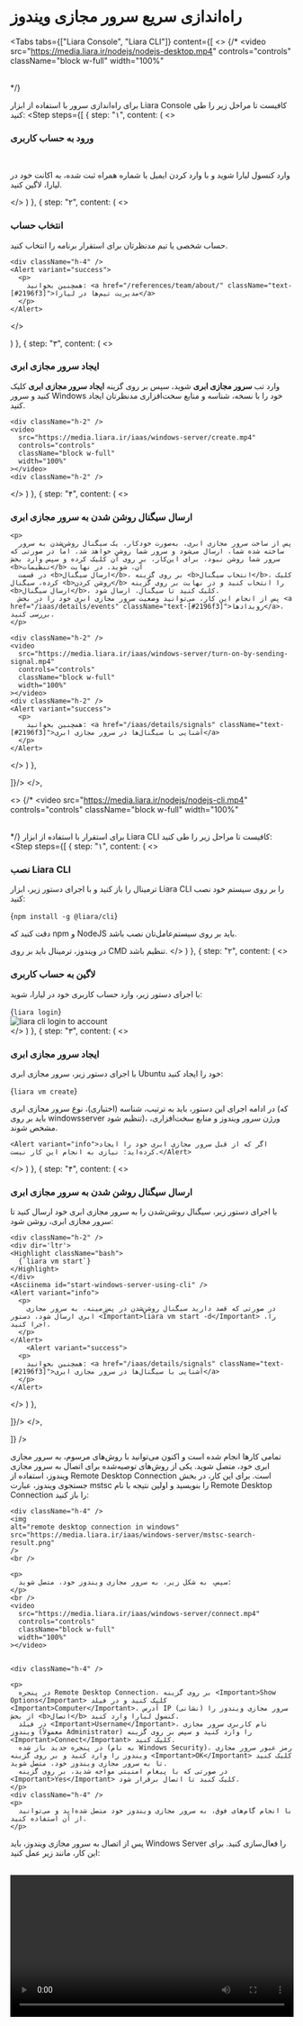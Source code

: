 

<Layout>
<Head>
<title>مستندات راه‌اندازی سریع سرور مجازی ویندوز - لیارا</title>
<meta property="og:title" content="مستندات خدمات رایانش ابری لیارا" />
<meta property="og:description" content="مستندات مربوط به نحوه راه‌اندازی سریع سرور مجازی ویندوز Windows Server در لیارا"  />
</Head>

# راه‌اندازی سریع سرور مجازی ویندوز 

<Tabs 
  tabs={["Liara Console", "Liara CLI"]} 
  content={[
  <>
  {/* <video
  src="https://media.liara.ir/nodejs/nodejs-desktop.mp4"
  controls="controls"
  className="block w-full"
  width="100%"
  ></video>
  
  <br /> */}

  برای راه‌اندازی سرور با استفاده از ابزار <Link className="text-[#2196f3] " href="/references/console/about">Liara Console</Link> کافیست تا مراحل زیر را طی کنید:
  <Step  steps={[
{
  step: "۱",
  content: (
  <>
    <h3>ورود به حساب کاربری</h3>   
    <p>وارد <Link className="text-[#2196f3] " href="https://console.liara.ir">کنسول لیارا</Link> شوید و با وارد کردن ایمیل یا شماره همراه ثبت شده، به اکانت خود در لیارا، لاگین کنید.</p>
  </>
  )
  },
  {
  step: "۲",
  content: (
  <>
    <h3>انتخاب حساب</h3>
    <p>حساب شخصی یا تیم مدنظرتان برای استقرار برنامه را انتخاب کنید.</p>
    
    <div className="h-4" />
    <Alert variant="success">
      <p>
        همچنین بخوانید: <a href="/references/team/about/" className="text-[#2196f3]">مدیریت تیم‌ها در لیارا</a>
      </p>
    </Alert>
  </>

  )
  },
  {
  step: "۳",
  content: (
  <>
    <h3>ایجاد سرور مجازی ابری</h3>
    <p>وارد تب <b>سرور مجازی ابری</b> شوید، سپس بر روی گزینه <b>ایجاد سرور مجازی ابری</b> کلیک کنید و سرور Windows خود را با نسخه، شناسه و <Link className="text-[#2196f3] " href="/iaas/details/hardware-plans">منابع سخت‌افزاری</Link> مدنظرتان ایجاد کنید.</p>

    <div className="h-2" />
    <video
      src="https://media.liara.ir/iaas/windows-server/create.mp4"
      controls="controls"
      className="block w-full"
      width="100%"
    ></video>
    <div className="h-2" />
  </>
  )
  },
  {
  step: "۴",
  content: (
  <>
    <h3>ارسال سیگنال روشن شدن به سرور مجازی ابری</h3>
    
    <p>
      پس از ساخت سرور مجازی ابری، به‌صورت خودکار، یک سیگنال روشن‌شدن به سرور ساخته شده شما، ارسال می‌شود و سرور شما روشن خواهد شد. اما در صورتی که سرور شما روشن نبود، برای این‌کار، بر روی آن کلیک کرده و سپس وارد بخش <b>تنظیمات</b> آن، شوید. در نهایت 
      در قسمت <b>ارسال سیگنال</b>، بر روی گزینه <b>انتخاب سیگنال</b>، کلیک کرده، سیگنال <b>روشن کردن</b> را انتخاب کنید و در نهایت بر روی گزینه <b>ارسال سیگنال</b>، کلیک کنید تا سیگنال، ارسال شود.
      پس از انجام این کار، می‌توانید وضعیت سرور مجازی ابری خود را در بخش <a href="/iaas/details/events" className="text-[#2196f3]">رویدادها</a>، بررسی کنید. 
    </p>
        
    <div className="h-2" />
    <video
      src="https://media.liara.ir/iaas/windows-server/turn-on-by-sending-signal.mp4"
      controls="controls"
      className="block w-full"
      width="100%"
    ></video>
    <div className="h-2" />
    <Alert variant="success">
      <p>
        همچنین بخوانید: <a href="/iaas/details/signals" className="text-[#2196f3]">آشنایی با سیگنال‌ها در سرور مجازی ابری</a>
      </p>
    </Alert>
  </>
  )
  },

]}/>
  </>,

  <>
  {/* <video
  src="https://media.liara.ir/nodejs/nodejs-cli.mp4"
  controls="controls"
  className="block w-full"
  width="100%"
  ></video>
  <br /> */}
  برای استقرار با استفاده از ابزار <Link className="text-[#2196f3] " href="/references/cli/about">Liara CLI</Link> کافیست تا مراحل زیر را طی کنید:
  <Step  steps={[
{
  step: "۱",
  content: (
  <>
    <h3>نصب Liara CLI</h3>
    <p>ترمینال را باز کنید و با اجرای دستور زیر، ابزار Liara CLI را بر روی سیستم خود نصب کنید:</p>
    <div dir='ltr'>
      <Highlight className="bash">
        {`npm install -g @liara/cli`}
      </Highlight>
    </div>
    <div className="h-2" />
    <Alert variant="info">
      <p>
      دقت کنید که <Link className="text-[#2196f3] " href="https://nodejs.org">npm و NodeJS</Link> باید بر روی سیستم‌عامل‌تان نصب باشد.
      </p>
    </Alert>
    <Alert variant="warning">در ویندوز، ترمینال باید بر روی CMD تنظیم باشد.</Alert>
  </>
  )
  },
  {
  step: "۲",
  content: (
  <>
    <h3>لاگین به حساب کاربری</h3>
    <p>با اجرای دستور زیر، وارد حساب کاربری خود در لیارا، شوید:</p>
    <div dir='ltr'>
      <Highlight className="bash">
        {`liara login`}
      </Highlight>
    </div>
    <div className="h-4" />
    <img src="https://media.liara.ir/docs/liaracli-login.gif" alt="liara cli login to account" />
    <div className="h-4" />
  </>
  )
  },
  {
  step: "۳",
  content: (
  <>
    <h3>ایجاد سرور مجازی ابری</h3>
    <p>با اجرای دستور زیر، سرور مجازی ابری Ubuntu خود را ایجاد کنید:</p>
    <div dir='ltr'>
      <Highlight className="bash">
        {`liara vm create`}
      </Highlight>
    </div>
    <Asciinema id="create-windows-server" />
    <div className="h-2" />
    <p>در ادامه اجرای این دستور، باید به ترتیب، شناسه (اختیاری)، نوع سرور مجازی ابری (که باید بر روی windowsserver تنظیم شود)، ورژن سرور ویندوز و <Link className="text-[#2196f3]" href="/iaas/details/hardware-plans">منابع سخت‌افزاری</Link>، مشخص شوند.</p>
    <div className="h-2" />

    <Alert variant="info">اگر که از قبل سرور مجازی ابری خود را ایجاد کرده‌اید؛ نیازی به انجام این کار نیست.</Alert>

  </>
  )
  },
  {
  step: "۴",
  content: (
  <>
    <h3>ارسال سیگنال روشن شدن به سرور مجازی ابری</h3> 
    <p>با اجرای دستور زیر، سیگنال روشن‌شدن را به سرور مجازی ابری خود ارسال کنید تا سرور مجازی ابری، روشن شود:</p>
    
    <div className="h-2" />
    <div dir='ltr'>
    <Highlight className="bash">
      {`liara vm start`}
    </Highlight>
    </div>
    <Asciinema id="start-windows-server-using-cli" />
    <Alert variant="info">
      <p>
        در صورتی که قصد دارید سیگنال روشن‌شدن در پس‌زمینه، به سرور مجازی ابری ارسال شود، دستور <Important>liara vm start -d</Important> را، اجرا کنید. 
      </p>
    </Alert>
        <Alert variant="success">
      <p>
        همچنین بخوانید: <a href="/iaas/details/signals" className="text-[#2196f3]">آشنایی با سیگنال‌ها در سرور مجازی ابری</a>
      </p>
    </Alert>
  </>
  )
  },

]}/>
  </>,

]} 
/>

<Section title="اتصال به سرور مجازی ویندوز از لوکال" id="connect-to-windows-server" headingTag="h3" />
    <p>
      تمامی کارها انجام شده است و اکنون می‌توانید با روش‌های مرسوم، به سرور مجازی ابری خود، متصل شوید. یکی از روش‌های توصیه‌شده برای اتصال به سرور مجازی ویندوز، استفاده از Remote Desktop Connection است. 
      برای این کار، در بخش جستجوی ویندوز، عبارت <Important>mstsc</Important> را بنویسید و اولین نتیجه با نام <Important>Remote Desktop Connection</Important> را باز کنید:     
    </p>
    
    <div className="h-4" />
    <img 
    alt="remote desktop connection in windows"
    src="https://media.liara.ir/iaas/windows-server/mstsc-search-result.png"
    />
    <br />

    <p>
      سپس، به شکل زیر، به سرور مجازی ویندوز خود، متصل شوید:
    </p>
    <br />
    <video
      src="https://media.liara.ir/iaas/windows-server/connect.mp4"
      controls="controls"
      className="block w-full"
      width="100%"
    ></video>
    
    
    <div className="h-4" />

    <p>
      در پنجره Remote Desktop Connection، بر روی گزینه <Important>Show Options</Important> کلیک کنید و در فیلد <Important>Computer</Important>، آدرس IP (نشانی) سرور مجازی ویندوز را از بخش <b>اتصال</b> کنسول لیارا وارد کنید.
      در فیلد <Important>Username</Important>، نام کاربری سرور مجازی ویندوز (معمولاً Administrator) را وارد کنید و سپس بر روی گزینه <Important>Connect</Important> کلیک کنید.
      در پنجره جدید باز شده (به نام Windows Security)، رمز عبور سرور مجازی ویندوز را وارد کنید و بر روی گزینه <Important>OK</Important> کلیک کنید تا به سرور مجازی ویندوز خود، متصل شوید.
      در صورتی که با پیغام امنیتی مواجه شدید، بر روی گزینه <Important>Yes</Important> کلیک کنید تا اتصال برقرار شود.
    </p>
    <div className="h-4" />
    <p>
      با انجام گام‌های فوق، به سرور مجازی ویندوز خود متصل شده‌اید و می‌توانید از آن استفاده کنید.
    </p>


<Section id="activate-windows-server" title="فعال‌سازی سرور مجازی ویندوز" headingTag="h3" />

پس از اتصال به سرور مجازی ویندوز، باید Windows Server را فعال‌سازی کنید. 
برای این کار، مانند زیر عمل کنید: 

<br />
<video
  src="https://media.liara.ir/iaas/windows-server/activate.mp4"
  controls="controls"
  className="block w-full"
  width="100%"
/>

<Step  steps={[
  {
    step: "۱",
    content: (
    <>
      <h3>کپی کردن Product Key</h3>
      <p>
        وارد <a href="" className="text-[#2196f3]">وب‌سایت رسمی مایکروسافت</a> شوید و از ستون Windows Server LTSC، در تب Windows Server 2025، کلید محصول (Product Key) مربوط به Windows Server 2025 Datacenter را کپی کنید.
      </p>
    </>
    )
  },
  {
    step: "۲",
    content: (
    <>
      <h3>اجرای دستور نصب Product Key</h3>
      <p>
        وارد سرور مجازی ویندوز شوید، Power Shell را با دسترسی Administrator باز کنید و دستور زیر را اجرا کنید (به جای <Important>YOUR_PRODUCT_KEY</Important>، کلید محصول کپی شده را وارد کنید):
      </p>
      <div className="h-2" />
      <div dir='ltr'>
      <Highlight className="bash">
        {`slmgr /ipk YOUR_PRODUCT_KEY`}
      </Highlight>
      </div>
      <div className="h-2" />
      <p>
        پس از اجرای دستور فوق، یک پیغام مبنی بر موفقیت‌آمیز بودن نصب کلید محصول نمایش داده می‌شود.
      </p>
    </>
    )
  },
  {
    step: "۳",
    content: (
    <>
      <h3>اجرای دستور تنظیم سرور KMS</h3>
      <p>
        در همان پنجره Power Shell، دستور زیر را اجرا کنید تا سرور KMS مایکروسافت تنظیم شود (به جای <Important>kms.example.com</Important>، آدرس سرور KMS خود را وارد کنید؛ می‌توانید از آدرس <Important>kms.digiboy.ir</Important> نیز استفاده کنید):
      </p>
      <div className="h-2" />
      <div dir='ltr'>
      <Highlight className="bash">
        {`slmgr /skms kms.example.com`}
      </Highlight>
      </div>
      <div className="h-2" />
      <p>
        پس از اجرای دستور فوق، یک پیغام مبنی بر موفقیت‌آمیز بودن تنظیم سرور KMS نمایش داده می‌شود.
      </p>
    </>
    )
  },
  {
    step: "۴",
    content: (
    <>
      <h3>فعال‌سازی ویندوز</h3>
      <p>
        در همان پنجره Power Shell، دستور زیر را اجرا کنید تا ویندوزتان فعال‌سازی شود:
      </p>
      <div className="h-2" />
      <div dir='ltr'>
      <Highlight className="bash">
        {`slmgr /ato`}
      </Highlight>
      </div>
      <div className="h-2" />
      <p>
        پس از اجرای دستور فوق، یک پیغام مبنی بر موفقیت‌آمیز بودن فعال‌سازی ویندوز نمایش داده می‌شود.
      </p>
    </>
    )
  },
]}/>

<Alert variant="success">
<p>
  همچنین بخوانید: <Link href="/iaas/details/about/" className="text-[#2196f3]">آشنایی با جزئیات سرور مجازی ابری</Link>
</p>
</Alert>

</Layout>
